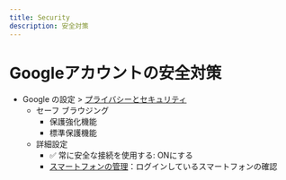 ```yaml
---
title: Security
description: 安全対策
---
```


# Googleアカウントの安全対策
- Google の設定 > [プライバシーとセキュリティ](chrome://settings/security)
  - セーフ ブラウジング
    - 保護強化機能
    - 標準保護機能
  - 詳細設定
    - ✅ 常に安全な接続を使用する: ONにする
    - [スマートフォンの管理](chrome://settings/securityKeys/phones)：ログインしているスマートフォンの確認